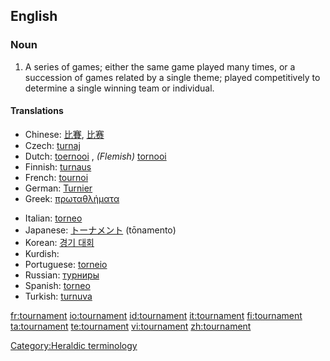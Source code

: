 ==English==
===Noun===
{{en-noun}}

# A series of games; either the same game played many times, or a succession of games related by a single theme; played competitively to determine a single winning team or individual.

====Translations====
{{trans-top|series of games;}}
*Chinese: [[比賽]], [[比赛]]
* Czech: [[turnaj]] {{m}}
*Dutch: [[toernooi]] {{n}}, ''(Flemish)'' [[tornooi]] {{n}}
*Finnish: [[turnaus]]
*French: [[tournoi]] {{m}}
*German: [[Turnier]] {{n}}
*Greek: [[πρωταθλήματα]]<!-- plural? -->
{{trans-mid}}
*Italian: [[torneo]] {{m}}
*Japanese: [[トーナメント]] (tōnamento)
*Korean: [[경기 대회]]
*Kurdish: {{KUchar|[[ده‌وری]]}}
*Portuguese: [[torneio]]
*Russian: [[турниры]]<!-- plural? -->
*Spanish: [[torneo]] {{m}}
*Turkish: [[turnuva]]
{{trans-bottom}}

[[Category:Heraldic terminology]]

[[fr:tournament]]
[[io:tournament]]
[[id:tournament]]
[[it:tournament]]
[[fi:tournament]]
[[ta:tournament]]
[[te:tournament]]
[[vi:tournament]]
[[zh:tournament]]